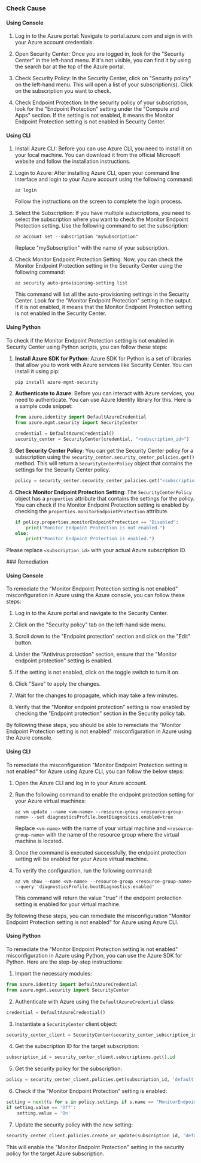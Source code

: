 

<Tabs><Tab title='Cause'>
### Check Cause

#### Using Console

1. Log in to the Azure portal: Navigate to portal.azure.com and sign in with your Azure account credentials.

2. Open Security Center: Once you are logged in, look for the "Security Center" in the left-hand menu. If it's not visible, you can find it by using the search bar at the top of the Azure portal.

3. Check Security Policy: In the Security Center, click on "Security policy" on the left-hand menu. This will open a list of your subscription(s). Click on the subscription you want to check.

4. Check Endpoint Protection: In the security policy of your subscription, look for the "Endpoint Protection" setting under the "Compute and Apps" section. If the setting is not enabled, it means the Monitor Endpoint Protection setting is not enabled in Security Center.

#### Using CLI

1. Install Azure CLI: Before you can use Azure CLI, you need to install it on your local machine. You can download it from the official Microsoft website and follow the installation instructions.

2. Login to Azure: After installing Azure CLI, open your command line interface and login to your Azure account using the following command:
   ```
   az login
   ```
   Follow the instructions on the screen to complete the login process.

3. Select the Subscription: If you have multiple subscriptions, you need to select the subscription where you want to check the Monitor Endpoint Protection setting. Use the following command to set the subscription:
   ```
   az account set --subscription "mySubscription"
   ```
   Replace "mySubscription" with the name of your subscription.

4. Check Monitor Endpoint Protection Setting: Now, you can check the Monitor Endpoint Protection setting in the Security Center using the following command:
   ```
   az security auto-provisioning-setting list
   ```
   This command will list all the auto-provisioning settings in the Security Center. Look for the "Monitor Endpoint Protection" setting in the output. If it is not enabled, it means that the Monitor Endpoint Protection setting is not enabled in the Security Center.

#### Using Python

To check if the Monitor Endpoint Protection setting is not enabled in Security Center using Python scripts, you can follow these steps:

1. **Install Azure SDK for Python**: Azure SDK for Python is a set of libraries that allow you to work with Azure services like Security Center. You can install it using pip:
   ```python
   pip install azure-mgmt-security
   ```
2. **Authenticate to Azure**: Before you can interact with Azure services, you need to authenticate. You can use Azure Identity library for this. Here is a sample code snippet:
   ```python
   from azure.identity import DefaultAzureCredential
   from azure.mgmt.security import SecurityCenter

   credential = DefaultAzureCredential()
   security_center = SecurityCenter(credential, "<subscription_id>")
   ```
3. **Get Security Center Policy**: You can get the Security Center policy for a subscription using the `security_center.security_center_policies.get()` method. This will return a `SecurityCenterPolicy` object that contains the settings for the Security Center policy.
   ```python
   policy = security_center.security_center_policies.get("<subscription_id>")
   ```
4. **Check Monitor Endpoint Protection Setting**: The `SecurityCenterPolicy` object has a `properties` attribute that contains the settings for the policy. You can check if the Monitor Endpoint Protection setting is enabled by checking the `properties.monitorEndpointProtection` attribute.
   ```python
   if policy.properties.monitorEndpointProtection == "Disabled":
       print("Monitor Endpoint Protection is not enabled.")
   else:
       print("Monitor Endpoint Protection is enabled.")
   ```
Please replace `<subscription_id>` with your actual Azure subscription ID.

</Tab>

<Tab title='Remediation'>
### Remediation

#### Using Console

To remediate the "Monitor Endpoint Protection setting is not enabled" misconfiguration in Azure using the Azure console, you can follow these steps:

1. Log in to the Azure portal and navigate to the Security Center.

2. Click on the "Security policy" tab on the left-hand side menu.

3. Scroll down to the "Endpoint protection" section and click on the "Edit" button.

4. Under the "Antivirus protection" section, ensure that the "Monitor endpoint protection" setting is enabled.

5. If the setting is not enabled, click on the toggle switch to turn it on.

6. Click "Save" to apply the changes.

7. Wait for the changes to propagate, which may take a few minutes.

8. Verify that the "Monitor endpoint protection" setting is now enabled by checking the "Endpoint protection" section in the Security policy tab.

By following these steps, you should be able to remediate the "Monitor Endpoint Protection setting is not enabled" misconfiguration in Azure using the Azure console.

#### Using CLI

To remediate the misconfiguration "Monitor Endpoint Protection setting is not enabled" for Azure using Azure CLI, you can follow the below steps:

1. Open the Azure CLI and log in to your Azure account.

2. Run the following command to enable the endpoint protection setting for your Azure virtual machines:

   ```
   az vm update --name <vm-name> --resource-group <resource-group-name> --set diagnosticsProfile.bootDiagnostics.enabled=true
   ```

   Replace `<vm-name>` with the name of your virtual machine and `<resource-group-name>` with the name of the resource group where the virtual machine is located.

3. Once the command is executed successfully, the endpoint protection setting will be enabled for your Azure virtual machine.

4. To verify the configuration, run the following command:

   ```
   az vm show --name <vm-name> --resource-group <resource-group-name> --query 'diagnosticsProfile.bootDiagnostics.enabled'
   ```

   This command will return the value "true" if the endpoint protection setting is enabled for your virtual machine.

By following these steps, you can remediate the misconfiguration "Monitor Endpoint Protection setting is not enabled" for Azure using Azure CLI.

#### Using Python

To remediate the "Monitor Endpoint Protection setting is not enabled" misconfiguration in Azure using Python, you can use the Azure SDK for Python. Here are the step-by-step instructions:

1. Import the necessary modules:

```python
from azure.identity import DefaultAzureCredential
from azure.mgmt.security import SecurityCenter
```

2. Authenticate with Azure using the `DefaultAzureCredential` class:

```python
credential = DefaultAzureCredential()
```

3. Instantiate a `SecurityCenter` client object:

```python
security_center_client = SecurityCenter(security_center_subscription_id, credential)
```

4. Get the subscription ID for the target subscription:

```python
subscription_id = security_center_client.subscriptions.get().id
```

5. Get the security policy for the subscription:

```python
policy = security_center_client.policies.get(subscription_id, 'default')
```

6. Check if the "Monitor Endpoint Protection" setting is enabled:

```python
setting = next((s for s in policy.settings if s.name == 'MonitorEndpointProtection'), None)
if setting.value == 'Off':
    setting.value = 'On'
```

7. Update the security policy with the new setting:

```python
security_center_client.policies.create_or_update(subscription_id, 'default', policy)
```

This will enable the "Monitor Endpoint Protection" setting in the security policy for the target Azure subscription.


</Tab>
</Tabs>